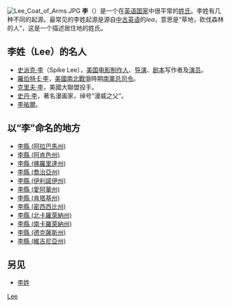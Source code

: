{{cleanup-verify|time=2011-02-26}}
[[File:Lee_Coat_of_Arms.JPG|thumb]]
'''李'''（{{lang-en|Lee}}）是一个在[[英语国家|英语国家]]中很平常的[[姓氏|姓氏]]。李姓有几种不同的起源。最常见的李姓起源是源自[[中古英语|中古英语]]的''lea''，意思是“草地，砍伐森林的人”，这是一个描述居住地的姓氏。

==李姓（Lee）的名人==
*[[史派克·李|史派克·李]]（Spike Lee），[[美国|美国]][[电影制片人|电影制作人]]、[[导演|导演]]、[[剧本|剧本]]写作者及[[演员|演员]]。
*[[羅伯特·E·李|羅伯特·E·李]]，[[南北战争|美國南北戰爭]]時期[[美利堅聯盟國#.E8.BB.8D.E9.9A.8A|南軍]][[总司令|总司令]]。
*[[克里夫·李|克里夫·李]]，美國大聯盟投手。
*[[史丹·李|史丹·李]]，著名漫画家，绰号“漫威之父”。
*[[李祐爾|李祐爾]]。

==以“李”命名的地方==
* [[李縣_(阿拉巴馬州)|李縣 (阿拉巴馬州)]]
* [[李縣_(阿肯色州)|李縣 (阿肯色州)]]
* [[李縣_(佛羅里達州)|李縣 (佛羅里達州)]]
* [[李縣_(喬治亞州)|李縣 (喬治亞州)]]
* [[李縣_(伊利諾伊州)|李縣 (伊利諾伊州)]]
* [[李縣_(愛阿華州)|李縣 (愛阿華州)]]
* [[李縣_(肯塔基州)|李縣 (肯塔基州)]]
* [[李縣_(密西西比州)|李縣 (密西西比州)]]
* [[李縣_(北卡羅萊納州)|李縣 (北卡羅萊納州)]]
* [[李縣_(南卡羅萊納州)|李縣 (南卡羅萊納州)]]
* [[李縣_(德克薩斯州)|李縣 (德克薩斯州)]]
* [[李縣_(維吉尼亞州)|李縣 (維吉尼亞州)]]

==另见==
*[[李姓|李姓]]

[[Category:英語姓氏|Lee]]